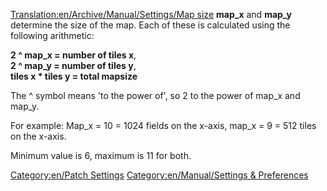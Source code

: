 [[Translation:en/Archive/Manual/Settings/Map size]]
'''map_x''' and '''map_y''' determine the size of the map. Each of these is calculated using the following arithmetic:

'''2 ^ map_x = number of tiles x''',<br>
'''2 ^ map_y = number of tiles y''',<br>
'''tiles x * tiles y = total mapsize'''

The ^ symbol means 'to the power of', so 2 to the power of map_x and map_y.

For example: Map_x = 10 = 1024 fields on the x-axis, map_x = 9 = 512 tiles on the x-axis.

Minimum value is 6, maximum is 11 for both.

[[Category:en/Patch Settings]]
[[Category:en/Manual/Settings & Preferences]]

{{en/Stub}}